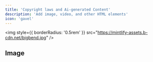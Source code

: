 ```yaml
---
title: 'Copyright laws and Ai-generated Content'
description: 'Add image, video, and other HTML elements'
icon: 'gavel'
---
```


<img
  style={{ borderRadius: '0.5rem' }}
  src="https://mintlify-assets.b-cdn.net/bigbend.jpg"
/>

## Image